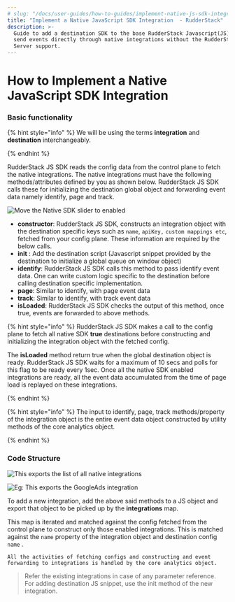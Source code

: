 ```yaml
---
# slug: "/docs/user-guides/how-to-guides/implement-native-js-sdk-integration"
title: "Implement a Native JavaScript SDK Integration  - RudderStack"
description: >-
  Guide to add a destination SDK to the base RudderStack Javascript(JS) SDK to
  send events directly through native integrations without the RudderStack
  Server support.
---
```


# How to Implement a Native JavaScript SDK Integration

### Basic functionality

{% hint style="info" %}
We will be using the terms **integration** and **destination** interchangeably.

{% endhint %}

RudderStack JS SDK reads the config data from the control plane to fetch the native integrations. The native integrations must have the following methods/attributes defined by you as shown below. RudderStack JS SDK calls these for initializing the destination global object and forwarding event data namely identify, page and track.

![Move the Native SDK slider to enabled](../../../.gitbook/assets/screenshot-2019-12-10-at-7.57.43-pm.png)

- **constructor**: RudderStack JS SDK, constructs an integration object with the destination specific keys such as `name`, `apiKey,` `custom mappings etc`, fetched from your config plane. These information are required by the below calls.
- **init** : Add the destination script \(Javascript snippet provided by the destination to initialize a global queue on window object\)
- **identify**: RudderStack JS SDK calls this method to pass identify event data. One can write custom logic specific to the destination before calling destination specific implementation.
- **page**: Similar to identify, with page event data
- **track**: Similar to identify, with track event data
- **isLoaded**: RudderStack JS SDK checks the output of this method, once true, events are forwarded to above methods.

{% hint style="info" %}
RudderStack JS SDK makes a call to the config plane to fetch all native SDK **true** destinations before constructing and initializing the integration object with the fetched config.

The **isLoaded** method return true when the global destination object is ready. RudderStack JS SDK waits for a maximum of 10 secs and polls for this flag to be ready every 1sec. Once all the native SDK enabled integrations are ready, all the event data accumulated from the time of page load is replayed on these integrations.

{% endhint %}

{% hint style="info" %}
The input to identify, page, track methods/property of the integration object is the entire event data object constructed by utility methods of the core analytics object.

{% endhint %}

### Code Structure

![This exports the list of all native integrations](../../../.gitbook/assets/screenshot-2019-12-10-at-7.21.35-pm.png)

![Eg: This exports the GoogleAds integration](../../../.gitbook/assets/screenshot-2019-12-10-at-7.22.25-pm.png)

To add a new integration, add the above said methods to a JS object and export that object to be picked up by the **integrations** map.

This map is iterated and matched against the config fetched from the control plane to construct only those enabled integrations. This is matched against the `name` property of the integration object and destination config `name` .

`All the activities of fetching configs and constructing and event forwarding to integrations is handled by the core analytics object.`

> Refer the existing integrations in case of any parameter reference.  
> For adding destination JS snippet, use the init method of the new integration.
